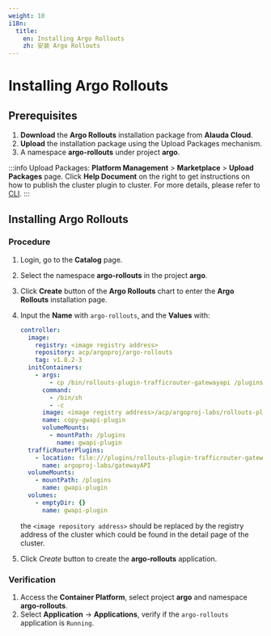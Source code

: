 ```yaml
---
weight: 10
i18n:
  title:
    en: Installing Argo Rollouts
    zh: 安装 Argo Rollouts
---
```


# Installing Argo Rollouts

## Prerequisites

1. **Download** the **Argo Rollouts** installation package from **Alauda Cloud**.
2. **Upload** the installation package using the Upload Packages mechanism.
3. A namespace **argo-rollouts** under project **argo**.

:::info
Upload Packages:
**Platform Management** > **Marketplace** > **Upload Packages** page.
Click **Help Document** on the right to get instructions on how to publish the cluster plugin to cluster. For more details, please refer to [CLI](/ui/cli_tools/index.mdx).
:::

## Installing Argo Rollouts

### Procedure

1. Login, go to the **Catalog** page.
2. Select the namespace **argo-rollouts** in the project **argo**.
3. Click **Create** button of the **Argo Rollouts** chart to enter the **Argo Rollouts** installation page.
4. Input the **Name** with `argo-rollouts`, and the **Values** with:

   ```yaml
   controller:
     image:
       registry: <image registry address>
       repository: acp/argoproj/argo-rollouts
       tag: v1.8.2-3
     initContainers:
       - args:
           - cp /bin/rollouts-plugin-trafficrouter-gatewayapi /plugins
         command:
           - /bin/sh
           - -c
         image: <image registry address>/acp/argoproj-labs/rollouts-plugin-trafficrouter-gatewayapi:v0.5.0-1
         name: copy-gwapi-plugin
         volumeMounts:
           - mountPath: /plugins
             name: gwapi-plugin
     trafficRouterPlugins:
       - location: file:///plugins/rollouts-plugin-trafficrouter-gatewayapi
         name: argoproj-labs/gatewayAPI
     volumeMounts:
       - mountPath: /plugins
         name: gwapi-plugin
     volumes:
       - emptyDir: {}
         name: gwapi-plugin
   ```

   the `<image repository address>` should be replaced by the registry address of the cluster which could be found in the detail page of the cluster.

5. Click _Create_ button to create the **argo-rollouts** application.

### Verification

1. Access the **Container Platform**, select project **argo** and namespace **argo-rollouts**.
2. Select **Application** -> **Applications**, verify if the `argo-rollouts` application is `Running`.
